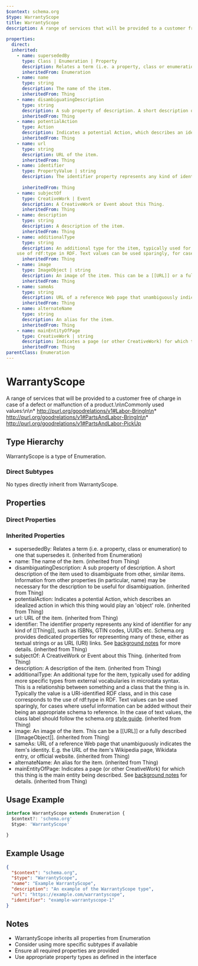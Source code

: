 ```yaml
---
$context: schema.org
$type: WarrantyScope
title: WarrantyScope
description: A range of services that will be provided to a customer free of charge in case of a defect or malfunction of a product.\n\nCommonly used values:\n\n* http://purl.org/goodrelations/v1#Labor-BringIn\n* http://purl.org/goodrelations/v1#PartsAndLabor-BringIn\n* http://purl.org/goodrelations/v1#PartsAndLabor-PickUp
      
properties:
  direct:
  inherited:
    - name: supersededBy
      type: Class | Enumeration | Property
      description: Relates a term (i.e. a property, class or enumeration) to one that supersedes it.
      inheritedFrom: Enumeration
    - name: name
      type: string
      description: The name of the item.
      inheritedFrom: Thing
    - name: disambiguatingDescription
      type: string
      description: A sub property of description. A short description of the item used to disambiguate from other, similar items. Information from other properties (in particular, name) may be necessary for the description to be useful for disambiguation.
      inheritedFrom: Thing
    - name: potentialAction
      type: Action
      description: Indicates a potential Action, which describes an idealized action in which this thing would play an 'object' role.
      inheritedFrom: Thing
    - name: url
      type: string
      description: URL of the item.
      inheritedFrom: Thing
    - name: identifier
      type: PropertyValue | string
      description: The identifier property represents any kind of identifier for any kind of [[Thing]], such as ISBNs, GTIN codes, UUIDs etc. Schema.org provides dedicated properties for representing many of these, either as textual strings or as URL (URI) links. See [background notes](/docs/datamodel.html#identifierBg) for more details.
        
      inheritedFrom: Thing
    - name: subjectOf
      type: CreativeWork | Event
      description: A CreativeWork or Event about this Thing.
      inheritedFrom: Thing
    - name: description
      type: string
      description: A description of the item.
      inheritedFrom: Thing
    - name: additionalType
      type: string
      description: An additional type for the item, typically used for adding more specific types from external vocabularies in microdata syntax. This is a relationship between something and a class that the thing is in. Typically the value is a URI-identified RDF class, and in this case corresponds to the
    use of rdf:type in RDF. Text values can be used sparingly, for cases where useful information can be added without their being an appropriate schema to reference. In the case of text values, the class label should follow the schema.org <a href="https://schema.org/docs/styleguide.html">style guide</a>.
      inheritedFrom: Thing
    - name: image
      type: ImageObject | string
      description: An image of the item. This can be a [[URL]] or a fully described [[ImageObject]].
      inheritedFrom: Thing
    - name: sameAs
      type: string
      description: URL of a reference Web page that unambiguously indicates the item's identity. E.g. the URL of the item's Wikipedia page, Wikidata entry, or official website.
      inheritedFrom: Thing
    - name: alternateName
      type: string
      description: An alias for the item.
      inheritedFrom: Thing
    - name: mainEntityOfPage
      type: CreativeWork | string
      description: Indicates a page (or other CreativeWork) for which this thing is the main entity being described. See [background notes](/docs/datamodel.html#mainEntityBackground) for details.
      inheritedFrom: Thing
parentClass: Enumeration
---
```

# WarrantyScope

A range of services that will be provided to a customer free of charge in case of a defect or malfunction of a product.\n\nCommonly used values:\n\n* http://purl.org/goodrelations/v1#Labor-BringIn\n* http://purl.org/goodrelations/v1#PartsAndLabor-BringIn\n* http://purl.org/goodrelations/v1#PartsAndLabor-PickUp
      

## Type Hierarchy

WarrantyScope is a type of Enumeration.

### Direct Subtypes

No types directly inherit from WarrantyScope.

## Properties

### Direct Properties



### Inherited Properties

- supersededBy: Relates a term (i.e. a property, class or enumeration) to one that supersedes it. (inherited from Enumeration)
- name: The name of the item. (inherited from Thing)
- disambiguatingDescription: A sub property of description. A short description of the item used to disambiguate from other, similar items. Information from other properties (in particular, name) may be necessary for the description to be useful for disambiguation. (inherited from Thing)
- potentialAction: Indicates a potential Action, which describes an idealized action in which this thing would play an 'object' role. (inherited from Thing)
- url: URL of the item. (inherited from Thing)
- identifier: The identifier property represents any kind of identifier for any kind of [[Thing]], such as ISBNs, GTIN codes, UUIDs etc. Schema.org provides dedicated properties for representing many of these, either as textual strings or as URL (URI) links. See [background notes](/docs/datamodel.html#identifierBg) for more details.
         (inherited from Thing)
- subjectOf: A CreativeWork or Event about this Thing. (inherited from Thing)
- description: A description of the item. (inherited from Thing)
- additionalType: An additional type for the item, typically used for adding more specific types from external vocabularies in microdata syntax. This is a relationship between something and a class that the thing is in. Typically the value is a URI-identified RDF class, and in this case corresponds to the
    use of rdf:type in RDF. Text values can be used sparingly, for cases where useful information can be added without their being an appropriate schema to reference. In the case of text values, the class label should follow the schema.org <a href="https://schema.org/docs/styleguide.html">style guide</a>. (inherited from Thing)
- image: An image of the item. This can be a [[URL]] or a fully described [[ImageObject]]. (inherited from Thing)
- sameAs: URL of a reference Web page that unambiguously indicates the item's identity. E.g. the URL of the item's Wikipedia page, Wikidata entry, or official website. (inherited from Thing)
- alternateName: An alias for the item. (inherited from Thing)
- mainEntityOfPage: Indicates a page (or other CreativeWork) for which this thing is the main entity being described. See [background notes](/docs/datamodel.html#mainEntityBackground) for details. (inherited from Thing)

## Usage Example

```typescript
interface WarrantyScope extends Enumeration {
  $context?: 'schema.org'
  $type: 'WarrantyScope'

}
```

## Example Usage

```json
{
  "$context": "schema.org",
  "$type": "WarrantyScope",
  "name": "Example WarrantyScope",
  "description": "An example of the WarrantyScope type",
  "url": "https://example.com/warrantyscope",
  "identifier": "example-warrantyscope-1"
}
```

## Notes

- WarrantyScope inherits all properties from Enumeration
- Consider using more specific subtypes if available
- Ensure all required properties are provided
- Use appropriate property types as defined in the interface